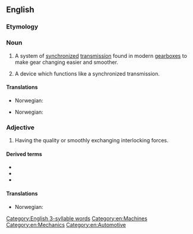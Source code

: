 ==English==
{{wikipedia}}

{{rfi|en}}
===Etymology===
{{prefix|en|synchro|mesh}}

===Noun===
{{en-noun}}

# A system of [[synchronized]] [[transmission]] found in modern [[gearbox|gearboxes]] to make gear changing easier and smoother.
# {{lb|en|by extension}} A device which functions like a synchronized transmission.

====Translations====
{{trans-top|system of synchronized transmission found in modern gearboxes}}
* Norwegian: {{t|no|synkrongir|n}}
{{trans-mid}}
{{trans-bottom}}

{{trans-top|a device which functions like a synchronized transmission}}
* Norwegian: {{t|no|synkronisering|c}}
{{trans-mid}}
{{trans-bottom}}

===Adjective===
{{en-adj|-}}

# Having the quality or smoothly exchanging interlocking forces.

====Derived terms====
* {{l|en|synchro}}
* {{l|en|synchromesh gearbox}}
* {{l|en|synchromesh transmission}}

====Translations====
{{trans-top|a device which functions like a synchronized transmission}}
* Norwegian: {{t|no|synkronisert}}
{{trans-mid}}
{{trans-bottom}}

[[Category:English 3-syllable words]]
[[Category:en:Machines]]
[[Category:en:Mechanics]]
[[Category:en:Automotive]]